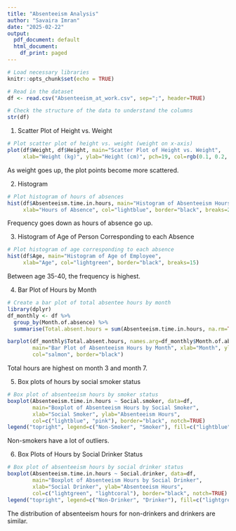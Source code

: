 ```yaml
---
title: "Absenteeism Analysis"
author: "Savaira Imran"
date: "2025-02-22"
output:
  pdf_document: default
  html_document:
    df_print: paged
---
```


```r
# Load necessary libraries
knitr::opts_chunk$set(echo = TRUE)

# Read in the dataset
df <- read.csv("Absenteeism_at_work.csv", sep=";", header=TRUE)

# Check the structure of the data to understand the columns
str(df)
```

1.  Scatter Plot of Height vs. Weight

```r
# Plot scatter plot of height vs. weight (weight on x-axis)
plot(df$Weight, df$Height, main="Scatter Plot of Height vs. Weight",
     xlab="Weight (kg)", ylab="Height (cm)", pch=19, col=rgb(0.1, 0.2, 0.8, 0.5))
```

As weight goes up, the plot points become more scattered.

2.  Histogram

```r
# Plot histogram of hours of absences
hist(df$Absenteeism.time.in.hours, main="Histogram of Absenteeism Hours",
     xlab="Hours of Absence", col="lightblue", border="black", breaks=20)
```

Frequency goes down as hours of absence go up.

3.  Histogram of Age of Person Corresponding to each Absence

```r
# Plot histogram of age corresponding to each absence
hist(df$Age, main="Histogram of Age of Employee",
     xlab="Age", col="lightgreen", border="black", breaks=15)
```

Between age 35-40, the frequency is highest.

4.  Bar Plot of Hours by Month

```r
# Create a bar plot of total absentee hours by month
library(dplyr)
df_monthly <- df %>%
  group_by(Month.of.absence) %>%
  summarise(Total.absent.hours = sum(Absenteeism.time.in.hours, na.rm=TRUE))

barplot(df_monthly$Total.absent.hours, names.arg=df_monthly$Month.of.absence,
        main="Bar Plot of Absenteeism Hours by Month", xlab="Month", ylab="Total Absenteeism Hours",
        col="salmon", border="black")
```

Total hours are highest on month 3 and month 7.

5.  Box plots of hours by social smoker status

```r
# Box plot of absenteeism hours by smoker status
boxplot(Absenteeism.time.in.hours ~ Social.smoker, data=df, 
        main="Boxplot of Absenteeism Hours by Social Smoker",
        xlab="Social Smoker", ylab="Absenteeism Hours",
        col=c("lightblue", "pink"), border="black", notch=TRUE)
legend("topright", legend=c("Non-Smoker", "Smoker"), fill=c("lightblue", "pink"))
```

Non-smokers have a lot of outliers.

6.  Box Plots of Hours by Social Drinker Status

```r
# Box plot of absenteeism hours by social drinker status
boxplot(Absenteeism.time.in.hours ~ Social.drinker, data=df, 
        main="Boxplot of Absenteeism Hours by Social Drinker",
        xlab="Social Drinker", ylab="Absenteeism Hours",
        col=c("lightgreen", "lightcoral"), border="black", notch=TRUE)
legend("topright", legend=c("Non-Drinker", "Drinker"), fill=c("lightgreen", "lightcoral"))
```

The distribution of absenteeism hours for non-drinkers and drinkers are similar.
